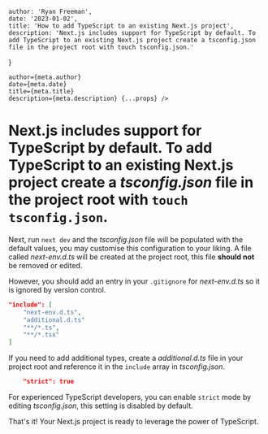 
    author: 'Ryan Freeman',
    date: '2023-01-02',
    title: 'How to add TypeScript to an existing Next.js project',
    description: 'Next.js includes support for TypeScript by default. To add TypeScript to an existing Next.js project create a tsconfig.json file in the project root with touch tsconfig.json.'
}

    author={meta.author}
    date={meta.date}
    title={meta.title}
    description={meta.description} {...props} />

# Next.js includes support for TypeScript by default. To add TypeScript to an existing Next.js project create a _tsconfig.json_ file in the project root with `touch tsconfig.json`.
Next, run `next dev` and the _tsconfig.json_ file will be populated with the default values, you may customise this configuration to your liking. A file called _next-env.d.ts_ will be created at the project root, this file **should not** be removed or edited.

However, you should add an entry in your `.gitignore` for _next-env.d.ts_ so it is ignored by version control.

```json
"include": [
    "next-env.d.ts",
    "additional.d.ts"
    "**/*.ts",
    "**/*.tsx"
]
```

If you need to add additional types, create a _additional.d.ts_ file in your project root and reference it in the `include` array in _tsconfig.json_.

```json
    "strict": true
```

For experienced TypeScript developers, you can enable `strict` mode by editing _tsconfig.json_, this setting is disabled by default.

That's it! Your Next.js project is ready to leverage the power of TypeScript.


